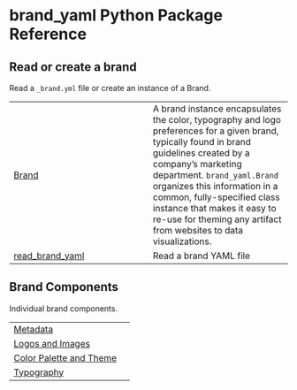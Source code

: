 # brand_yaml Python Package Reference {.doc .doc-index}

## Read or create a brand

Read a `_brand.yml` file or create an instance of a Brand.

| | |
| --- | --- |
| [Brand](#brand_yaml.Brand) | A brand instance encapsulates the color, typography and logo preferences for a given brand, typically found in brand guidelines created by a company's marketing department. `brand_yaml.Brand` organizes this information in a common, fully-specified class instance that makes it easy to re-use for theming any artifact from websites to data visualizations. |
| [read_brand_yaml](#brand_yaml.read_brand_yaml) | Read a brand YAML file |

## Brand Components

Individual brand components.

| | |
| --- | --- |
| [Metadata](meta.qmd) |  |
| [Logos and Images](logo.qmd) |  |
| [Color Palette and Theme](color.qmd) |  |
| [Typography](typography.qmd) |  |